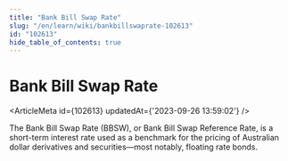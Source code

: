 ```yaml
---
title: "Bank Bill Swap Rate"
slug: "/en/learn/wiki/bankbillswaprate-102613"
id: "102613"
hide_table_of_contents: true
---
```



# Bank Bill Swap Rate

<ArticleMeta id={102613} updatedAt={'2023-09-26 13:59:02'} />
<div className='border-solid border-b border-t-0 my-4 border-[var(--ifm-color-gray-300)]' />

The Bank Bill Swap Rate (BBSW), or Bank Bill Swap Reference Rate, is a short-term interest rate used as a benchmark for the pricing of Australian dollar derivatives and securities—most notably, floating rate bonds.
